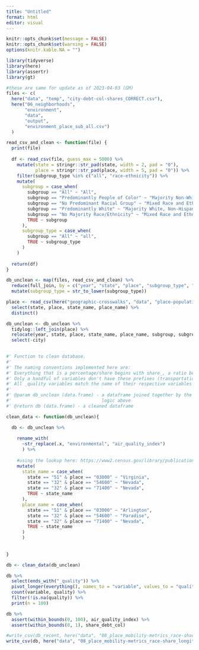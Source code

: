 ```yaml
---
title: "Untitled"
format: html
editor: visual
---
```


```r
knitr::opts_chunk$set(message = FALSE)
knitr::opts_chunk$set(warning = FALSE)
options(knitr.kable.NA = "")

```

```r
library(tidyverse)
library(here)
library(assertr)
library(gt)

```

```r
#these are same for update as of 2023-04-03 (GM)
files <- c(
  here("data", "temp", "city-debt-col-shares_CORRECT.csv"),
  here("06_neighborhoods", 
       "environment", 
       "data", 
       "output", 
       "environment_place_sub_all.csv")
  )

```

```r

read_csv_and_clean <- function(file) {
  print(file)
  
  df <- read_csv(file, guess_max = 5000) %>%
    mutate(state = stringr::str_pad(state, width = 2, pad = "0"),
           place = stringr::str_pad(place, width = 5, pad = "0")) %>%
    filter(subgroup_type %in% c("all", "race-ethnicity")) %>%
    mutate(
      subgroup = case_when(
        subgroup == "All" ~ "All",
        subgroup == "Predominantly People of Color" ~ "Majority Non-White", 
        subgroup == "No Predominant Racial Group" ~ "Mixed Race and Ethnicity",
        subgroup == "Predominantly White" ~ "Majority White, Non-Hispanic",
        subgroup == "No Majority Race/Ethnicity" ~ "Mixed Race and Ethnicity", 
        TRUE ~ subgroup
      ),
      subgroup_type = case_when(
        subgroup == "All" ~ "all",
        TRUE ~ subgroup_type
      )
    )
  
  return(df)
}

db_unclean <- map(files, read_csv_and_clean) %>%
  reduce(full_join, by = c("year", "state", "place", "subgroup_type", "subgroup")) %>%
  mutate(subgroup_type = str_to_lower(subgroup_type))
```

```r
place <- read_csv(here("geographic-crosswalks", "data", "place-populations.csv")) %>%
  select(state, place, state_name, place_name) %>%
  distinct()

db_unclean <- db_unclean %>%
  tidylog::left_join(place) %>%
  relocate(year, state, place, state_name, place_name, subgroup, subgroup_type) %>%
  select(-city)
  
```

```r
#' Function to clean database. 
#' 
#' The naming conventions implemented here are:
#' Everything that is a percentage/share begins with share_, a ratio begins with ratio_ , a rate begins with rate_ , and a percentile with pctl_ 
#' Only a handful of variables don't have these prefixes (transportation_cost and meps20...)
#' All _quality variables match the name of their respective variables unless the quality column refers to multiple variables
#' 
#' @param db_unclean (data.frame) - a dataframe joined together by the map-reduce
#'                                  logic above
#' @return db (data.frame) - a cleaned dataframe 

clean_data <- function(db_unclean){

  db <- db_unclean %>%
  
    rename_with(
      ~str_replace(.x, "environmental", "air_quality_index")
      ) %>%
    
    #using the lookup here: https://www2.census.gov/library/publications/2001/compendia/ccdb00/tabD1.pdf
    mutate(
      state_name = case_when(
        state == "51" & place == "03000" ~ "Virginia",
        state == "32" & place == "54600" ~ "Nevada",
        state == "32" & place == "71400" ~ "Nevada",
        TRUE ~ state_name
      ),
      place_name = case_when(
        state == "51" & place == "03000" ~ "Arlington",
        state == "32" & place == "54600" ~ "Paradise",
        state == "32" & place == "71400" ~ "Nevada",
        TRUE ~ state_name
      )
      )
  
 
}

db <- clean_data(db_unclean) 


```

```r

db %>%
  select(ends_with("_quality")) %>%
  pivot_longer(everything(), names_to = "variable", values_to = "quality") %>%
  count(variable, quality) %>%
  filter(!is.na(quality)) %>%
  print(n = 100)
```

```r
db %>% 
  assert(within_bounds(0, 100), air_quality_index) %>%
  assert(within_bounds(0, 1), share_debt_col)
```

```r

#write_csv(db_recent, here("data", "08_place_mobility-metrics_race-share_recent.csv"))
write_csv(db, here("data", "08_place_mobility-metrics_race-share_longitudinal.csv"))

```
